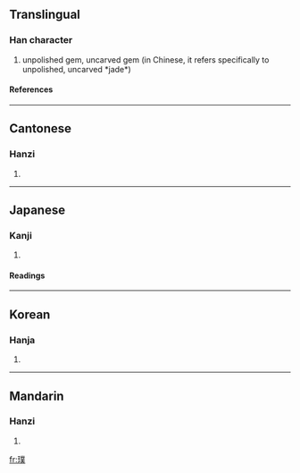 ==Translingual==
===Han character===
{{Han char|rn=96|rad=玉|as=12|sn=16|four=1213<sub>4</sub>|canj=一土廿金人 (MGTCO)}}
# unpolished gem, uncarved gem (in Chinese, it refers specifically to unpolished, uncarved *jade*)
====References====
{{Han ref|kx=0742.090|dkj=21245|dj=1151.220|hdz=21137.100|uh=749E|ud=29854|bh=BF5C|bd=48988}}

----
==Cantonese==
===Hanzi===
{{yue-hanzi|jyut=|y=pok3}}
# {{defn|Cantonese}}

----
==Japanese==
===Kanji===
{{ja-kanji|grade=|rs=玉12}}
# {{defn|Japanese}} 
====Readings====
{{ja-readings|on=[[はく]] (haku)|kun=[[あらたま]] (aratama)|nanori=}}

----
==Korean==
===Hanja===
{{ko-hanja|hangeul=박|eumhun=|rv=bak|mr=pak|y=pak}}
# {{defn|Korean}}

----
==Mandarin==
===Hanzi===
{{cmn-hanzi|pin=[[pú]] (pu2)|wg=p'u<sup>2</sup>}}
# {{defn|Mandarin}}

[[fr:璞]]
